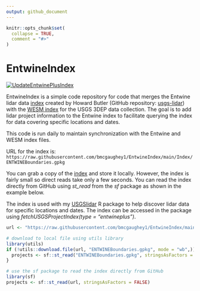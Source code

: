 ```yaml
---
output: github_document
---
```


<!-- README.md is generated from README.Rmd. Please edit that file -->

```r
knitr::opts_chunk$set(
  collapse = TRUE,
  comment = "#>"
)
```

# EntwineIndex

<!-- badges: start -->
[![UpdateEntwinePlusIndex](https://github.com/bmcgaughey1/EntwineIndex/actions/workflows/main.yml/badge.svg)](https://github.com/bmcgaughey1/EntwineIndex/actions/workflows/main.yml)
<!-- badges: end -->

EntwineIndex is a simple code repository for code that merges the Entwine lidar data
[index](https://raw.githubusercontent.com/hobu/usgs-lidar/master/boundaries/resources.geojson) created
by Howard Butler (GitHub repository: [usgs-lidar](https://github.com/hobu/usgs-lidar)) with the 
[WESM index](https://rockyweb.usgs.gov/vdelivery/Datasets/Staged/Elevation/metadata/WESM.gpkg) for the USGS
3DEP data collection. The goal is to add lidar project
information to the Entwine index to facilitate querying the index for data covering specific locations and dates.

This code is run daily to maintain synchronization with the Entwine and WESM index files.

URL for the index is:
`https://raw.githubusercontent.com/bmcgaughey1/EntwineIndex/main/Index/ENTWINEBoundaries.gpkg`

You can grab a copy of the 
[index](https://raw.githubusercontent.com/bmcgaughey1/EntwineIndex/main/Index/ENTWINEBoundaries.gpkg) 
and store it locally. However, the index is fairly small so direct reads take only a few seconds. You 
can read the index directly from GitHub using *st_read* from the *sf* package as shown in the example below.

The index is used with my [USGSlidar](https://github.com/bmcgaughey1/USGSlidar) R package to help discover
lidar data for specific locations and dates. The index can be accessed in the package using 
*fetchUSGSProjectIndex(type = "entwineplus")*.

```r
url <- "https://raw.githubusercontent.com/bmcgaughey1/EntwineIndex/main/Index/ENTWINEBoundaries.gpkg"

# download to local file using utils library
library(utils)
if (!utils::download.file(url, "ENTWINEBoundaries.gpkg", mode = "wb",)) {
  projects <- sf::st_read("ENTWINEBoundaries.gpkg", stringsAsFactors = FALSE)
}

# use the sf package to read the index directly from GitHub
library(sf)
projects <- sf::st_read(url, stringsAsFactors = FALSE)
```
